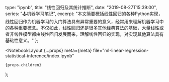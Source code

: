   type: "ipynb",
  title: "线性回归及其统计推断",
  date: "2019-08-27T15:39:00",
  series: "🕹机器学习笔记",
  excerpt:
    "本文简要概括线性回归的各种Python实现，线性回归作为机器学习的入门算法具有异常重要的意义，经常用来理解机器学习中的各种重要概念。不仅如此，线性回归还是很多其他经典算法的基础，大量线性或者非线性模型都由线性回归发展而来，理解线性回归的实现，对实现其他算法具有基础性意义。"
};


  <NotebookLayout
    {...props}
    meta={meta}
    file="ml-linear-regression-statistical-inference/index.ipynb"
  >
    {props.children}
  </NotebookLayout>
);
